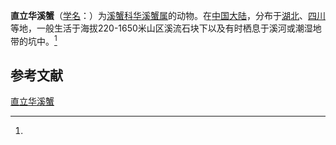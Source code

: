 {{Speciesbox
| name = 直立华溪蟹
| status = 
| status_system = 
| image = 
| genus = Sinopotamon
| species = styxum
| authority = (Dai, 1990)<ref name='id12156'>{{cite web| url =http://www.bioinfo.cn/db05/BjdwSpecies.php?action=view&id=12156| title =直立华溪蟹| work =《中国动物物种编目数据库》| publisher =中国科学院微生物研究所| author =中国科学院动物研究所| accessdate =2009-04-28| deadurl =yes| archiveurl =https://web.archive.org/web/20160305040438/http://www.bioinfo.cn/db05/BjdwSpecies.php?action=view&id=12156| archivedate =2016-03-05}}</ref>
}}

'''直立华溪蟹'''（[[学名|学名]]：{{lang|la|''Sinopotamon styxum''}}）为[[溪蟹科|溪蟹科]][[华溪蟹属|华溪蟹属]]的动物。在[[中国大陆|中国大陆]]，分布于[[湖北|湖北]]、[[四川|四川]]等地，一般生活于海拔220-1650米山区溪流石块下以及有时栖息于溪河或潮湿地带的坑中。<ref name='id12156'/>

== 参考文献 ==
{{reflist}}

{{Wikispecies|Sinopotamon styxum}}
{{Taxonbar|from=Q14344459}}

[[Category:华溪蟹属|直立华溪蟹]]


{{螃蟹小作品}}